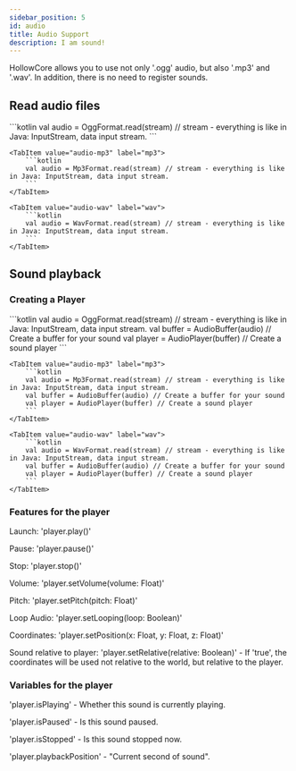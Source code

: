 ```yaml
---
sidebar_position: 5
id: audio
title: Audio Support
description: I am sound!
---
```



HollowCore allows you to use not only '.ogg' audio, but also '.mp3' and '.wav'. In addition, there is no need to register sounds.

## Read audio files

<Tabs>
    <TabItem value="audio-ogg" label="ogg">
        ```kotlin
        val audio = OggFormat.read(stream) // stream - everything is like in Java: InputStream, data input stream.
        ```
    </TabItem>

    <TabItem value="audio-mp3" label="mp3">
        ```kotlin
        val audio = Mp3Format.read(stream) // stream - everything is like in Java: InputStream, data input stream.
        ```
    </TabItem>

    <TabItem value="audio-wav" label="wav">
        ```kotlin
        val audio = WavFormat.read(stream) // stream - everything is like in Java: InputStream, data input stream.
        ```
    </TabItem>
</Tabs>

## Sound playback

### Creating a Player

<Tabs>
    <TabItem value="audio-ogg" label="ogg">
        ```kotlin
        val audio = OggFormat.read(stream) // stream - everything is like in Java: InputStream, data input stream.
        val buffer = AudioBuffer(audio) // Create a buffer for your sound
        val player = AudioPlayer(buffer) // Create a sound player
        ```
    </TabItem>

    <TabItem value="audio-mp3" label="mp3">
        ```kotlin
        val audio = Mp3Format.read(stream) // stream - everything is like in Java: InputStream, data input stream.
        val buffer = AudioBuffer(audio) // Create a buffer for your sound
        val player = AudioPlayer(buffer) // Create a sound player
        ```
    </TabItem>

    <TabItem value="audio-wav" label="wav">
        ```kotlin
        val audio = WavFormat.read(stream) // stream - everything is like in Java: InputStream, data input stream.
        val buffer = AudioBuffer(audio) // Create a buffer for your sound
        val player = AudioPlayer(buffer) // Create a sound player
        ```
    </TabItem>
</Tabs>

### Features for the player

Launch: 'player.play()'

Pause: 'player.pause()'

Stop: 'player.stop()'

Volume: 'player.setVolume(volume: Float)'

Pitch: 'player.setPitch(pitch: Float)'

Loop Audio: 'player.setLooping(loop: Boolean)'

Coordinates: 'player.setPosition(x: Float, y: Float, z: Float)'

Sound relative to player: 'player.setRelative(relative: Boolean)' - If 'true', the coordinates will be used not relative to the world, but relative to the player.

### Variables for the player

'player.isPlaying' - Whether this sound is currently playing.

'player.isPaused' - Is this sound paused.

'player.isStopped' - Is this sound stopped now.

'player.playbackPosition' - "Current second of sound".